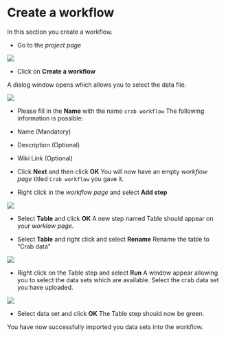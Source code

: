 # Create a workflow
In this section you create a workflow.

* Go to the _project page_

![](images/my_playground_crabsdata.png)

  
* Click on **Create a workflow**


A dialog window opens which allows you to select the data file.

![](images/create_workflow.png)

* Please fill in the **Name** with the name ``crab workflow`` 
The following information is possible:
* Name (Mandatory)
* Description (Optional)
* Wiki Link (Optional)


* Click **Next** and then click **OK**
You will now have an empty _workflow page_ titled ``Crab workflow`` you gave it.

* Right click in the _workflow page_  and select **Add step**

![](images/add_table.png)

* Select **Table** and click **OK**
A new step named Table should appear on your _worklow page_.

* Select **Table** and right click and select **Rename**
Rename the table to "Crab data"

![](images/rename_table.png)

* Right click on the Table step and select **Run**
A window appear allowing you to select the data sets which are available.
Select the crab data set you have uploaded.

![](images/select_crabsdata.png)

* Select data set and click **OK**
The Table step should now be green.


You have now successfully imported you data sets into the workflow.